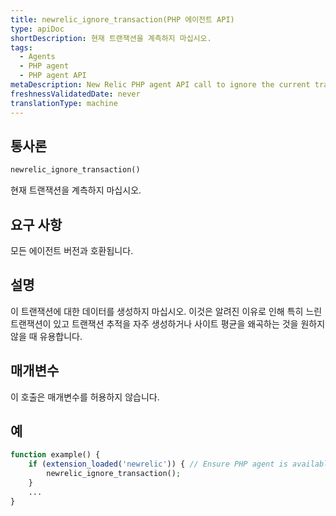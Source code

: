 ```yaml
---
title: newrelic_ignore_transaction(PHP 에이전트 API)
type: apiDoc
shortDescription: 현재 트랜잭션을 계측하지 마십시오.
tags:
  - Agents
  - PHP agent
  - PHP agent API
metaDescription: New Relic PHP agent API call to ignore the current transaction entirely.
freshnessValidatedDate: never
translationType: machine
---
```


## 통사론

```php
newrelic_ignore_transaction()
```

현재 트랜잭션을 계측하지 마십시오.

## 요구 사항

모든 에이전트 버전과 호환됩니다.

## 설명

이 트랜잭션에 대한 데이터를 생성하지 마십시오. 이것은 알려진 이유로 인해 특히 느린 트랜잭션이 있고 트랜잭션 추적을 자주 생성하거나 사이트 평균을 왜곡하는 것을 원하지 않을 때 유용합니다.

## 매개변수

이 호출은 매개변수를 허용하지 않습니다.

## 예

```php
function example() {
    if (extension_loaded('newrelic')) { // Ensure PHP agent is available
        newrelic_ignore_transaction();
    }
    ...
}
```

